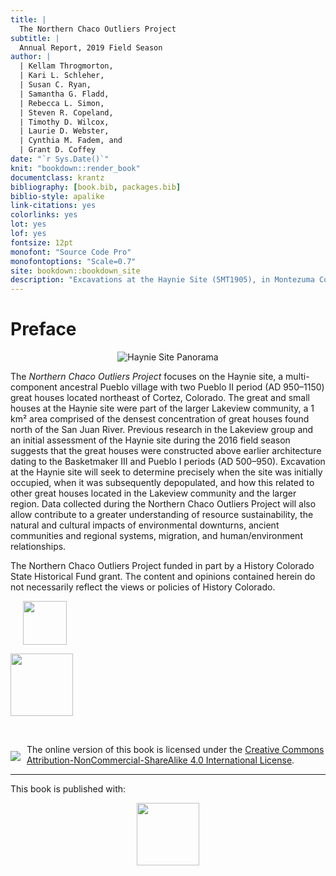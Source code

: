 ```yaml
--- 
title: |
  The Northern Chaco Outliers Project
subtitle: |
  Annual Report, 2019 Field Season
author: |
  | Kellam Throgmorton, 
  | Kari L. Schleher, 
  | Susan C. Ryan, 
  | Samantha G. Fladd, 
  | Rebecca L. Simon, 
  | Steven R. Copeland, 
  | Timothy D. Wilcox, 
  | Laurie D. Webster, 
  | Cynthia M. Fadem, and 
  | Grant D. Coffey
date: "`r Sys.Date()`"
knit: "bookdown::render_book"
documentclass: krantz
bibliography: [book.bib, packages.bib]
biblio-style: apalike
link-citations: yes
colorlinks: yes
lot: yes
lof: yes
fontsize: 12pt
monofont: "Source Code Pro"
monofontoptions: "Scale=0.7"
site: bookdown::bookdown_site
description: "Excavations at the Haynie Site (5MT1905), in Montezuma County, southwestern Colorado."
---
```


# Preface

<div style="text-align: center;">
<img src="https://www.crowcanyon.org/images/photos/projects_partnerships/NCOP/Haynie_Stabilization_640px.jpg" alt="Haynie Site Panorama"/>
</div>

The *Northern Chaco Outliers Project* focuses on the Haynie site, a multi-component ancestral Pueblo village with two Pueblo II period (AD 950–1150) great houses located northeast of Cortez, Colorado. The great and small houses at the Haynie site were part of the larger Lakeview community, a 1 km² area comprised of the densest concentration of great houses found north of the San Juan River. Previous research in the Lakeview group and an initial assessment of the Haynie site during the 2016 field season suggests that the great houses were constructed above earlier architecture dating to the Basketmaker III and Pueblo I periods (AD 500–950). Excavation at the Haynie site will seek to determine precisely when the site was initially occupied, when it was subsequently depopulated, and how this related to other great houses located in the Lakeview community and the larger region. Data collected during the Northern Chaco Outliers Project will also allow contribute to a greater understanding of resource sustainability, the natural and cultural impacts of environmental downturns, ancient communities and regional systems, migration, and human/environment relationships.

The Northern Chaco Outliers Project funded in part by a History Colorado State Historical Fund grant. The content and opinions contained herein do not necessarily reflect the views or policies of History Colorado.

<div align = "center">
<a href="http://www.crowcanyon.org/" target="_blank"><img src="./images/CCAC_logo.svg" style="height: 70px; padding: 0px 20px 0px 20px;"/></a>

<a href="https://www.historycolorado.org/state-historical-fund" target="_blank"><img src="./images/HistoryCO.png" style="height: 100px;"/></a>
</div>

<br>
<p>
<img style="float: left; vertical-align:bottom; padding: 11px 10px 0px 0px;" src="./images/by-nc-sa.png"/>
The online version of this book is licensed under the [Creative Commons Attribution-NonCommercial-ShareAlike 4.0 International License](http://creativecommons.org/licenses/by-nc-sa/4.0/). 
</p>

-----
This book is published with:

<div style="text-align: center;">
<a href="https://bookdown.org" target="_blank"><img src="./images/bookdown.png" style="width: 100px;"/></a>
</div>
